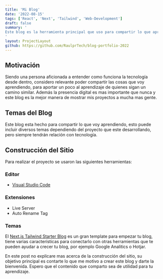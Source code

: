 ```yaml
---
title: 'Mi Blog'
date: '2022-08-15'
tags: ['React', 'Next', 'Tailwind', 'Web-Development']
draft: false
summary: '
Este blog es la herramienta principal que uso para compartir lo que aprendo sobre ciencia y tecnología, para aportar un poco al aprendizaje de quienes sigan un camino similar.
'
layout: ProjectLayout
github: https://github.com/RaulprTech/blog-portfolio-2022
---
```


## Motivación

Siendo una persona aficionada a entender como funciona la tecnología desde dentro, considero relevante poder compartir las cosas que voy aprendiendo, para aportar un poco al aprendizaje de quienes sigan un camino similar. Además la presencia digital es mas importante que nunca y este blog es la mejor manera de mostrar mis proyectos a mucha mas gente.

## Temas del Blog

Este blog esta hecho para compartir lo que voy aprendiendo, esto puede incluir diversos temas dependiendo del proyecto que este desarrollando, pero siempre tendrán relación con tecnología.

## Construcción del Sitio

Para realizar el proyecto se usaron las siguientes herramientas:

### Editor

- [Visual Studio Code](https://code.visualstudio.com/)

### Extensiones

- Live Server
- Auto Rename Tag

### Temas

El [Next.js Tailwind Starter Blog](https://jamstackthemes.dev/theme/nextjs-tailwind-starter-blog/) es un gran template para empezar tu blog, tiene varias características para conectarlo con otras herramientas que te pueden ayudar a crecer tu blog, por ejemplo Google Analitics o Hotjar.

En este post no explicare mas acerca de la construcción del sitio, su objetivo principal es contarte lo que me motivo a crear este blog y darte la bienvenida. Espero que el contenido que comparto sea de utilidad para tu aprendizaje.
